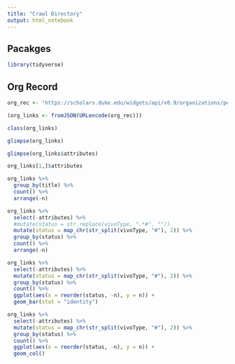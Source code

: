 ```yaml
---
title: "Crawl Directory"
output: html_notebook
---
```


## Pacakges

```r
library(tidyverse)
```


## Org Record 

```r
org_rec <- "https://scholars.duke.edu/widgets/api/v0.9/organizations/people/all.json?uri=https://scholars.duke.edu/individual/org50000498&formatting=detailed&style=yes&start=&end="
```


```r
(org_links <- fromJSON(URLencode(org_rec)))
```

```r
class(org_links)
```

```r
glimpse(org_links)
```


```r
glimpse(org_links$attributes)
```

```r
org_links[1,]$attributes
```

```r
org_links %>% 
  group_by(title) %>% 
  count() %>% 
  arrange(-n)
```

```r
org_links %>% 
  select(-attributes) %>% 
  #mutate(status = str_replace(vivoType, ".*#", ""))
  mutate(status = map_chr(str_split(vivoType, "#"), 2)) %>% 
  group_by(status) %>% 
  count() %>% 
  arrange(-n) 
```


```r
org_links %>% 
  select(-attributes) %>% 
  mutate(status = map_chr(str_split(vivoType, "#"), 2)) %>% 
  group_by(status) %>% 
  count() %>%  
  ggplot(aes(x = reorder(status, -n), y = n)) +
  geom_bar(stat = "identity")
```

```r
org_links %>% 
  select(-attributes) %>% 
  mutate(status = map_chr(str_split(vivoType, "#"), 2)) %>% 
  group_by(status) %>% 
  count() %>% 
  ggplot(aes(x = reorder(status, -n), y = n)) +
  geom_col()
```

